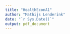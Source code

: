 ```yaml
---
title: "HealthEconA1"
author: "Mathijs Lenderink"
date: "`r Sys.Date()`"
output: pdf_document
---
```








